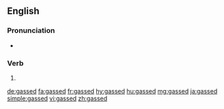 ==English==

===Pronunciation===
* {{rhymes|æst|lang=en}}

===Verb===
{{head|en|verb form}}

# {{en-past of|gas}}

[[de:gassed]]
[[fa:gassed]]
[[fr:gassed]]
[[hy:gassed]]
[[hu:gassed]]
[[mg:gassed]]
[[ja:gassed]]
[[simple:gassed]]
[[vi:gassed]]
[[zh:gassed]]